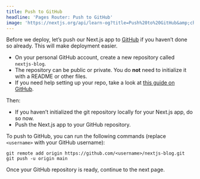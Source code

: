 ```yaml
---
title: Push to GitHub
headline: 'Pages Router: Push to GitHub'
image: 'https://nextjs.org/api/learn-og?title=Push%20to%20GitHub&amp;chapter=43'
---
```


Before we deploy, let’s push our Next.js app to [GitHub](https://github.com/vercel/next.js) if you haven’t done so already. This will make deployment easier.

*   On your personal GitHub account, create a new repository called `nextjs-blog`.
*   The repository can be public or private. You do **not** need to initialize it with a README or other files.
*   If you need help setting up your repo, take a look at [this guide on GitHub](https://help.github.com/en/github/getting-started-with-github/create-a-repo).

Then:

*   If you haven’t initialized the git repository locally for your Next.js app, do so now.
*   Push the Next.js app to your GitHub repository.

To push to GitHub, you can run the following commands (replace `<username>` with your GitHub username):

```
git remote add origin https://github.com/<username>/nextjs-blog.git
git push -u origin main
```

Once your GitHub repository is ready, continue to the next page.
